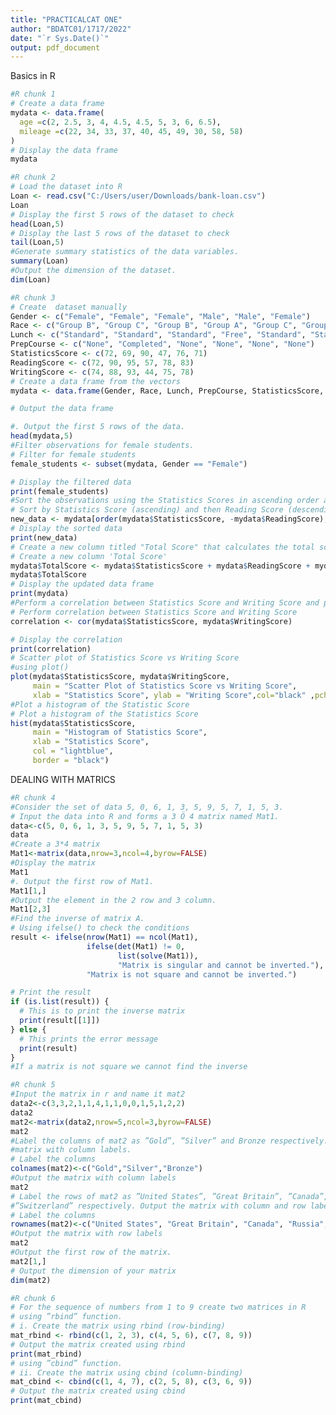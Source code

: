 ---
title: "PRACTICALCAT ONE"
author: "BDATC01/1717/2022"
date: "`r Sys.Date()`"
output: pdf_document
---
Basics in R
```{r}
#R chunk 1
# Create a data frame
mydata <- data.frame(
  age =c(2, 2.5, 3, 4, 4.5, 4.5, 5, 3, 6, 6.5),
  mileage =c(22, 34, 33, 37, 40, 45, 49, 30, 58, 58)
)
# Display the data frame
mydata
```
```{r}
#R chunk 2
# Load the dataset into R
Loan <- read.csv("C:/Users/user/Downloads/bank-loan.csv")
Loan
# Display the first 5 rows of the dataset to check
head(Loan,5)
# Display the last 5 rows of the dataset to check
tail(Loan,5)
#Generate summary statistics of the data variables.
summary(Loan)
#Output the dimension of the dataset.
dim(Loan)
```
```{r}
#R chunk 3
# Create  dataset manually
Gender <- c("Female", "Female", "Female", "Male", "Male", "Female")
Race <- c("Group B", "Group C", "Group B", "Group A", "Group C", "Group B")
Lunch <- c("Standard", "Standard", "Standard", "Free", "Standard", "Standard")
PrepCourse <- c("None", "Completed", "None", "None", "None", "None")
StatisticsScore <- c(72, 69, 90, 47, 76, 71)
ReadingScore <- c(72, 90, 95, 57, 78, 83)
WritingScore <- c(74, 88, 93, 44, 75, 78)
# Create a data frame from the vectors
mydata <- data.frame(Gender, Race, Lunch, PrepCourse, StatisticsScore, ReadingScore, WritingScore)

# Output the data frame

#. Output the first 5 rows of the data.
head(mydata,5)
#Filter observations for female students.
# Filter for female students
female_students <- subset(mydata, Gender == "Female")

# Display the filtered data
print(female_students)
#Sort the observations using the Statistics Scores in ascending order and Reading Scores in descending order
# Sort by Statistics Score (ascending) and then Reading Score (descending)
new_data <- mydata[order(mydata$StatisticsScore, -mydata$ReadingScore), ]
# Display the sorted data
print(new_data)
# Create a new column titled "Total Score" that calculates the total score for each student in the three subjects
# Create a new column 'Total Score'
mydata$TotalScore <- mydata$StatisticsScore + mydata$ReadingScore + mydata$WritingScore
mydata$TotalScore
# Display the updated data frame
print(mydata)
#Perform a correlation between Statistics Score and Writing Score and plot a scatter plot of the two variables
# Perform correlation between Statistics Score and Writing Score
correlation <- cor(mydata$StatisticsScore, mydata$WritingScore)

# Display the correlation
print(correlation)
# Scatter plot of Statistics Score vs Writing Score
#using plot()
plot(mydata$StatisticsScore, mydata$WritingScore, 
     main = "Scatter Plot of Statistics Score vs Writing Score", 
     xlab = "Statistics Score", ylab = "Writing Score",col="black" ,pch = 19)
#Plot a histogram of the Statistic Score
# Plot a histogram of the Statistics Score
hist(mydata$StatisticsScore, 
     main = "Histogram of Statistics Score", 
     xlab = "Statistics Score", 
     col = "lightblue", 
     border = "black")
```
DEALING WITH MATRICS 
```{r}
#R chunk 4
#Consider the set of data 5, 0, 6, 1, 3, 5, 9, 5, 7, 1, 5, 3.
# Input the data into R and forms a 3 Ö 4 matrix named Mat1.
data<-c(5, 0, 6, 1, 3, 5, 9, 5, 7, 1, 5, 3)
data
#Create a 3*4 matrix
Mat1<-matrix(data,nrow=3,ncol=4,byrow=FALSE)
#Display the matrix
Mat1
#. Output the first row of Mat1.
Mat1[1,]
#Output the element in the 2 row and 3 column.
Mat1[2,3]
#Find the inverse of matrix A.
# Using ifelse() to check the conditions
result <- ifelse(nrow(Mat1) == ncol(Mat1), 
                 ifelse(det(Mat1) != 0, 
                        list(solve(Mat1)), 
                        "Matrix is singular and cannot be inverted."), 
                 "Matrix is not square and cannot be inverted.")

# Print the result
if (is.list(result)) {
  # This is to print the inverse matrix
  print(result[[1]]) 
} else {
  # This prints the error message
  print(result) 
}
#If a matrix is not square we cannot find the inverse
```
```{r}
#R chunk 5
#Input the matrix in r and name it mat2
data2<-c(3,3,2,1,1,4,1,1,0,0,1,5,1,2,2)
data2
mat2<-matrix(data2,nrow=5,ncol=3,byrow=FALSE)
mat2
#Label the columns of mat2 as ”Gold”, ”Silver” and Bronze respectively. Output the
#matrix with column labels.
# Label the columns
colnames(mat2)<-c("Gold","Silver","Bronze")
#Output the matrix with column labels
mat2
# Label the rows of mat2 as ”United States”, ”Great Britain”, ”Canada”, ”Russia” and
#”Switzerland” respectively. Output the matrix with column and row labels.
# Label the columns
rownames(mat2)<-c("United States", "Great Britain", "Canada", "Russia","Switzerland")
#Output the matrix with row labels
mat2
#Output the first row of the matrix.
mat2[1,]
# Output the dimension of your matrix
dim(mat2)
```
```{r}
#R chunk 6
# For the sequence of numbers from 1 to 9 create two matrices in R
# using ”rbind” function.
# i. Create the matrix using rbind (row-binding)
mat_rbind <- rbind(c(1, 2, 3), c(4, 5, 6), c(7, 8, 9))
# Output the matrix created using rbind
print(mat_rbind)
# using ”cbind” function.
# ii. Create the matrix using cbind (column-binding)
mat_cbind <- cbind(c(1, 4, 7), c(2, 5, 8), c(3, 6, 9))
# Output the matrix created using cbind
print(mat_cbind)
```